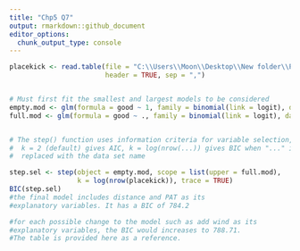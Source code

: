 ```yaml
---
title: "Chp5 Q7"
output: rmarkdown::github_document
editor_options: 
  chunk_output_type: console
---
```


```r
placekick <- read.table(file = "C:\\Users\\Moon\\Desktop\\New folder\\Placekick.csv", 
                        header = TRUE, sep = ",")


# Must first fit the smallest and largest models to be considered
empty.mod <- glm(formula = good ~ 1, family = binomial(link = logit), data = placekick)
full.mod <- glm(formula = good ~ ., family = binomial(link = logit), data = placekick)


# The step() function uses information criteria for variable selection, 
#  k = 2 (default) gives AIC, k = log(nrow(...)) gives BIC when "..." is
#  replaced with the data set name

step.sel <- step(object = empty.mod, scope = list(upper = full.mod), 
                 k = log(nrow(placekick)), trace = TRUE)
BIC(step.sel) 
#the final model includes distance and PAT as its 
#explanatory variables. It has a BIC of 784.2

#for each possible change to the model such as add wind as its
#explanatory variables, the BIC would increases to 788.71. 
#The table is provided here as a reference.
```

